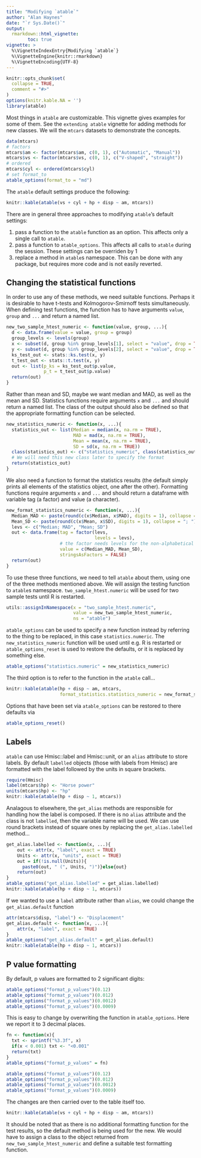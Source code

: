 ```yaml
---
title: "Modifying `atable`"
author: "Alan Haynes"
date: "`r Sys.Date()`"
output: 
  rmarkdown::html_vignette:
        toc: true
vignette: >
  %\VignetteIndexEntry{Modifying `atable`}
  %\VignetteEngine{knitr::rmarkdown}
  %\VignetteEncoding{UTF-8}
---
```


```r
knitr::opts_chunk$set(
  collapse = TRUE,
  comment = "#>"
)
options(knitr.kable.NA = '')
library(atable)
```

Most things in `atable` are customizable. This vignette gives examples for some of them. See the `extending atable` vignette for adding methods for new classes. We will the `mtcars` datasets to demonstrate the concepts. 

```r
data(mtcars)
# factors
mtcars$am <- factor(mtcars$am, c(0, 1), c("Automatic", "Manual"))
mtcars$vs <- factor(mtcars$vs, c(0, 1), c("V-shaped", "straight"))
# ordered
mtcars$cyl <- ordered(mtcars$cyl)
# set format_to
atable_options(format_to = "md")
```
The `atable` default settings produce the following:
```r
knitr::kable(atable(vs + cyl + hp + disp ~ am, mtcars))
```


There are in general three approaches to modifying `atable`'s default settings:

1. pass a function to the `atable` function as an option. This affects only a single call to `atable`.
2. pass a function to `atable_options`. This affects all calls to `atable` during the session. These settings can be overriden by 1
3. replace a method in `atable`s namespace. This can be done with any package, but requires more code and is not easily reverted.

## Changing the statistical functions

In order to use any of these methods, we need suitable functions. Perhaps it is desirable to have t-tests and Kolmogorov-Smirnoff tests simultaneously. When defining test functions, the function has to have arguments `value`, `group` and `...` and return a named list.

```r
new_two_sample_htest_numeric <- function(value, group, ...){
  d <- data.frame(value = value, group = group)
  group_levels <- levels(group)
  x <- subset(d, group %in% group_levels[1], select = "value", drop = TRUE)
  y <- subset(d, group %in% group_levels[2], select = "value", drop = TRUE)
  ks_test_out <- stats::ks.test(x, y)
  t_test_out <- stats::t.test(x, y)
  out <- list(p_ks = ks_test_out$p.value,
              p_t = t_test_out$p.value)
  return(out)
}
```

Rather than mean and SD, maybe we want median and MAD, as well as the mean and SD. Statistics functions require arguments `x` and `...` and should return a named list. The class of the output should also be defined so that the appropriate formatting function can be selected.

```r
new_statistics_numeric <- function(x, ...){
  statistics_out <- list(Median = median(x, na.rm = TRUE),
                         MAD = mad(x, na.rm = TRUE),
                         Mean = mean(x, na.rm = TRUE),
                         SD = sd(x, na.rm = TRUE))
  class(statistics_out) <- c("statistics_numeric", class(statistics_out))
  # We will need this new class later to specify the format
  return(statistics_out)
}
```

We also need a function to format the statistics results (the default simply prints all elements of the statistics object, one after the other). Formatting functions require arguments `x` and `...` and should return a dataframe with variable tag (a factor) and value (a character). 

```r
new_format_statistics_numeric <- function(x, ...){
  Median_MAD <- paste(round(c(x$Median, x$MAD), digits = 1), collapse = "; ")
  Mean_SD <- paste(round(c(x$Mean, x$SD), digits = 1), collapse = "; ")
  levs <- c("Median; MAD", "Mean; SD")
  out <- data.frame(tag = factor(levs, 
                                 levels = levs),
                    # the factor needs levels for the non-alphabetical order
                    value = c(Median_MAD, Mean_SD),
                    stringsAsFactors = FALSE)
  return(out)
}
```


To use these three functions, we need to tell `atable` about them, using one of the three methods mentioned above. We will assign the testing function to `atable`s namespace. `two_sample_htest.numeric` will be used for two sample tests until R is restarted.

```r
utils::assignInNamespace(x = "two_sample_htest.numeric",
                         value = new_two_sample_htest_numeric,
                         ns = "atable")
```

`atable_options` can be used to specify a new function instead by referring to the thing to be replaced, in this case `statistics.numeric`. The `new_statistics_numeric` function will be used until e.g. R is restarted or `atable_options_reset` is used to restore the defaults, or it is replaced by something else.

```r
atable_options("statistics.numeric" = new_statistics_numeric)
```

The third option is to refer to the function in the `atable` call...

```r
knitr::kable(atable(hp + disp ~ am, mtcars, 
                    format_statistics.statistics_numeric = new_format_statistics_numeric))
```


Options that have been set via `atable_options` can be restored to there defaults via

```r
atable_options_reset()
```



## Labels 

`atable` can use Hmisc::label and Hmisc::unit, or an `alias` attribute to store labels. By default `labelled` objects (those with labels from Hmisc) are formatted with the label followed by the units in square brackets.

```r
require(Hmisc)
label(mtcars$hp) <- "Horse power"
units(mtcars$hp) <- "hp"
knitr::kable(atable(hp + disp ~ 1, mtcars))
```

Analagous to elsewhere, the `get_alias` methods are responsible for handling how the label is composed. If there is no `alias` attribute and the class is not `labelled`, then the variable name will be used. We can use round brackets instead of square ones by replacing the `get_alias.labelled` method...

```r
get_alias.labelled <- function(x, ...){
    out <- attr(x, "label", exact = TRUE)
    Units <- attr(x, "units", exact = TRUE)
    out = if(!is.null(Units)){
      paste0(out, " (", Units, ")")}else{out}
    return(out)
}
atable_options("get_alias.labelled" = get_alias.labelled)
knitr::kable(atable(hp + disp ~ 1, mtcars))
```

If we wanted to use a `label` attribute rather than `alias`, we could change the `get_alias.default` function
```r
attr(mtcars$disp, "label") <- "Displacement"
get_alias.default <- function(x, ...){
    attr(x, "label", exact = TRUE)
}
atable_options("get_alias.default" = get_alias.default)
knitr::kable(atable(hp + disp ~ 1, mtcars))
```





## P value formatting

By default, p values are formatted to 2 significant digits:

```r
atable_options("format_p_values")(0.12)
atable_options("format_p_values")(0.012)
atable_options("format_p_values")(0.0012)
atable_options("format_p_values")(0.0009)
```

This is easy to change by overwriting the function in `atable_options`. Here we report it to 3 decimal places.

```r
fn <- function(x){
  txt <- sprintf("%3.3f", x)
  if(x < 0.001) txt <- "<0.001"
  return(txt)
}
atable_options("format_p_values" = fn)
```

```r
atable_options("format_p_values")(0.12)
atable_options("format_p_values")(0.012)
atable_options("format_p_values")(0.0012)
atable_options("format_p_values")(0.0009)
```

The changes are then carried over to the table itself too. 

```r
knitr::kable(atable(vs + cyl + hp + disp ~ am, mtcars))
```

It should be noted that as there is no additional formatting function for the test results, so the default method is being used for the new. We would have to assign a class to the object returned from `new_two_sample_htest_numeric` and define a suitable test formatting function.

